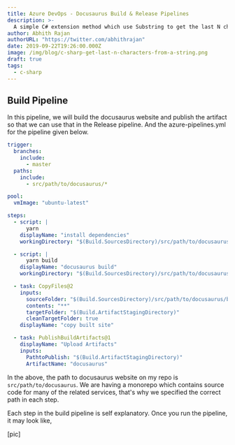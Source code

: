 ```yaml
---
title: Azure DevOps - Docusaurus Build & Release Pipelines
description: >-
  A simple C# extension method which use Substring to get the last N characters in a string.
author: Abhith Rajan
authorURL: "https://twitter.com/abhithrajan"
date: 2019-09-22T19:26:00.000Z
image: /img/blog/c-sharp-get-last-n-characters-from-a-string.png
draft: true
tags:
  - c-sharp
---
```


## Build Pipeline

In this pipeline, we will build the docusaurus website and publish the artifact so that we can use that in the Release pipeline.
And the azure-pipelines.yml for the pipeline given below.

```yml
trigger:
  branches:
    include:
      - master
  paths:
    include:
      - src/path/to/docusaurus/*

pool:
  vmImage: "ubuntu-latest"

steps:
  - script: |
      yarn
    displayName: "install dependencies"
    workingDirectory: "$(Build.SourcesDirectory)/src/path/to/docusaurus/"

  - script: |
      yarn build
    displayName: "docusaurus build"
    workingDirectory: "$(Build.SourcesDirectory)/src/path/to/docusaurus/"

  - task: CopyFiles@2
    inputs:
      sourceFolder: "$(Build.SourcesDirectory)/src/path/to/docusaurus/build/"
      contents: "**"
      targetFolder: "$(Build.ArtifactStagingDirectory)"
      cleanTargetFolder: true
    displayName: "copy built site"

  - task: PublishBuildArtifacts@1
    displayName: "Upload Artifacts"
    inputs:
      PathtoPublish: "$(Build.ArtifactStagingDirectory)"
      ArtifactName: "docusaurus"
```

In the above, the path to docusaurus website on my repo is `src/path/to/docusaurus`. We are having a monorepo which contains source code for many of the related services, that's why we specified the correct path in each step.

Each step in the build pipeline is self explanatory. Once you run the pipeline, it may look like,

[pic]
